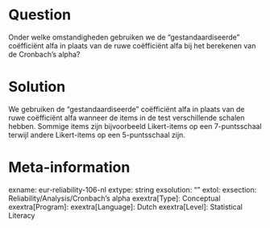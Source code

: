 Question
========
Onder welke omstandigheden gebruiken we de "gestandaardiseerde" coëfficiënt alfa in plaats van de ruwe coëfficiënt alfa bij het berekenen van de Cronbach's alpha?


Solution
========
We gebruiken de "gestandaardiseerde" coëfficiënt alfa in plaats van de ruwe coëfficiënt alfa wanneer de items in de test verschillende schalen hebben. Sommige items zijn bijvoorbeeld Likert-items op een 7-puntsschaal terwijl andere Likert-items op een 5-puntsschaal zijn.

Meta-information
================
exname: eur-reliability-106-nl
extype: string
exsolution: ""
extol: 
exsection: Reliability/Analysis/Cronbach's alpha
exextra[Type]: Conceptual
exextra[Program]: 
exextra[Language]: Dutch
exextra[Level]: Statistical Literacy

